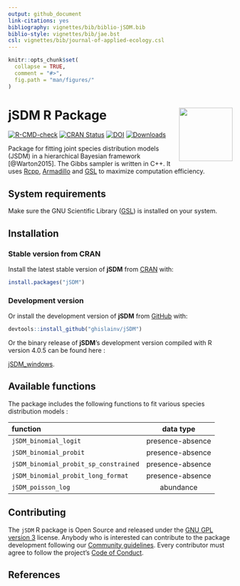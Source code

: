 ```yaml
---
output: github_document
link-citations: yes
bibliography: vignettes/bib/biblio-jSDM.bib
biblio-style: vignettes/bib/jae.bst
csl: vignettes/bib/journal-of-applied-ecology.csl
---
```


<!-- README.md is generated from README.Rmd. Please edit that file -->

```r
knitr::opts_chunk$set(
  collapse = TRUE,
  comment = "#>",
  fig.path = "man/figures/"
)
```

# jSDM R Package <img src="man/figures/logo.png" align="right" alt="" width="120" />

[![R-CMD-check](https://github.com/ghislainv/jSDM/workflows/R-CMD-check/badge.svg)](https://github.com/ghislainv/jSDM/actions)
[![CRAN Status](https://www.r-pkg.org/badges/version/jSDM)](https://cran.r-project.org/package=jSDM)
[![DOI](https://zenodo.org/badge/DOI/10.5281/zenodo.3253460.svg)](https://doi.org/10.5281/zenodo.3253460)
[![Downloads](https://cranlogs.r-pkg.org/badges/jSDM)](https://cran.r-project.org/package=jSDM)

Package for fitting joint species distribution models (JSDM) in a hierarchical Bayesian framework [@Warton2015]. The Gibbs sampler is written in C++. It uses [Rcpp](https://cran.r-project.org/package=Rcpp), [Armadillo](http://arma.sourceforge.net/docs.html) and [GSL](https://www.gnu.org/software/gsl/) to maximize computation efficiency.

## System requirements

Make sure the GNU Scientific Library ([GSL](https://www.gnu.org/software/gsl/)) is installed on your system.

## Installation

### Stable version from CRAN 

Install the latest stable version of **jSDM** from [CRAN](https://cran.r-project.org/) with:

```r
install.packages("jSDM")
```

### Development version 

Or install the development version of **jSDM** from [GitHub](https://github.com/ghislainv/jSDM) with:

```r
devtools::install_github("ghislainv/jSDM")
```

Or the binary release of **jSDM**'s development version compiled with R version 4.0.5 can be found here :

[jSDM_windows](https://nextcloud.fraisedesbois.net/index.php/s/bEQNBdwe2RCSK9F).

## Available functions
The package includes the following functions to fit various species distribution models :

|                function                |    data type     |
|:---------------------------------------|:-----------------:|
`jSDM_binomial_logit`                    | presence-absence |  
| `jSDM_binomial_probit` | presence-absence |  
| `jSDM_binomial_probit_sp_constrained` | presence-absence |  
| `jSDM_binomial_probit_long_format`        | presence-absence |   
| `jSDM_poisson_log` | abundance | 

## Contributing

The `jSDM` R package is Open Source and released under the [GNU GPL version 3](https://www.gnu.org/licenses/gpl-3.0.en.html) license. Anybody who is interested can contribute to the package development following our [Community guidelines](articles/Contributing.html). Every contributor must agree to follow the project’s [Code of Conduct](articles/Code_of_conduct.html).

## References